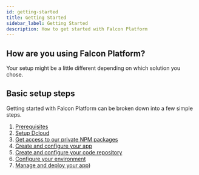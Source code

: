 ```yaml
---
id: getting-started
title: Getting Started
sidebar_label: Getting Started
description: How to get started with Falcon Platform
---
```



## How are you using Falcon Platform?

Your setup might be a little different depending on which solution you chose.

<Solutions />

## Basic setup steps

Getting started with Falcon Platform can be broken down into a few simple steps.

1. [Prerequisites](prerequisites)
2. [Setup Dcloud](dcloud)
3. [Get access to our private NPM packages](npm)
4. [Create and configure your app](create)
5. [Create and configure your code repository](repository)
6. [Configure your environment](configure)
7. [Manage and deploy your app](/platform/deployment/overview))
